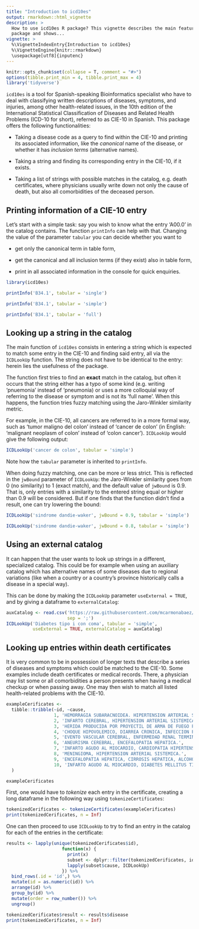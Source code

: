 ```yaml
---
title: "Introduction to icd10es"
output: rmarkdown::html_vignette
description: >
  How to use icd10es R package? This vignette describes the main features of this
  package and shows...
vignette: >
  %\VignetteIndexEntry{Introduction to icd10es}
  %\VignetteEngine{knitr::rmarkdown}
  \usepackage[utf8]{inputenc}
---
```


```r
knitr::opts_chunk$set(collapse = T, comment = "#>")
options(tibble.print_min = 4, tibble.print_max = 4)
library('tidyverse')
```

`icd10es` is a tool for Spanish-speaking Bioinformatics specialist who have to deal with classifying written descriptions of diseases, symptoms, and injuries, among other health-related issues, in the 10th edition of the International Statistical Classification of Diseases and Related Health Problems (ICD-10 for short), referred to as CIE-10 in Spanish. This package offers the following functionalities:

- Taking a disease code as a query to find within the CIE-10 and printing its associated information, like the _canonical_ name of the disease, or whether it has _inclusion terms_ (alternative names).

- Taking a string and finding its corresponding entry in the CIE-10, if it exists. 

- Taking a list of strings with possible matches in the catalog, e.g. death certificates, where physicians usually write down not only the cause of death, but also all comorbidities of the deceased person.

## Printing information of a CIE-10 entry
Let's start with a simple task: say you wish to know what the entry 'A00.0' in the catalog contains. The function `printInfo` can help with that. Changing the value of the parameter `tabular` you can decide whether you want to 

- get only the canonical term in table form, 

- get the canonical and all inclusion terms (if they exist) also in table form, 

- print in all associated information in the console for quick enquiries.

```r
library(icd10es)

printInfo('B34.1', tabular = 'single')

printInfo('B34.1', tabular = 'simple')

printInfo('B34.1', tabular = 'full')

```

## Looking up a string in the catalog

The main function of `icd10es` consists in entering a string which is expected to match some entry in the CIE-10 and finding said entry, all via the `ICDLookUp` function. The string does not have to be identical to the entry: herein lies the usefulness of the package.

The function first tries to find an __exact__ match in the catalog, but often it occurs that the string either has a typo of some kind (e.g. writing 'pnuemonia' instead of 'pneumonia) or uses a more colloquial way of referring to the disease or symptom and is not its 'full name'. When this happens, the function tries fuzzy matching using the Jaro-Winkler similarity metric. 

For example, in the CIE-10, all cancers are referred to in a more formal way, such as 'tumor maligno del colon' instead of 'cancer de colon' (in English: 'malignant neoplasm of colon' instead of 'colon cancer'). `ICDLookUp` would give the following output:

```r
ICDLookUp('cancer de colon', tabular = 'simple')

```
Note how the `tabular` parameter is inherited to `printInfo`.

When doing fuzzy matching, one can be more or less strict. This is reflected in the `jwBound` parameter of `ICDLookUp`: the Jaro-Winkler similarity goes from 0 (no similarity) to 1 (exact match), and the default value of `jwBound` is 0.9. That is, only entries with a similarity to the entered string equal or higher than 0.9 will be considered. But if one finds that the function didn't find a result, one can try lowering the bound:

```r
ICDLookUp('sindrome dandie-waker', jwBound = 0.9, tabular = 'simple')

ICDLookUp('sindrome dandie-waker', jwBound = 0.8, tabular = 'simple')
```

## Using an external catalog

It can happen that the user wants to look up strings in a different, specialized catalog. This could be for example when using an auxiliary catalog which has alternative names of some diseases due to regional variations (like when a country or a country's province historically calls a disease in a special way).

This can be done by making the `ICDLookUp` parameter `useExternal = TRUE`, and by giving a dataframe to `externalCatalog`:

```r
auxCatalog <- read.csv('https://raw.githubusercontent.com/mcarmonabaez/icd10es/master/inst/extdata/inputs/diabetes_subcategories.csv',
                       sep = ';')
ICDLookUp('Diabetes tipo i con coma', tabular = 'simple',
          useExternal = TRUE, externalCatalog = auxCatalog)

```

## Looking up entries within death certificates

It is very common to be in possession of longer texts that describe a series of diseases and symptoms which could be matched to the CIE-10. Some examples include death certificates or medical records. There, a physician may list some or all comorbidities a person presents when having a medical checkup or when passing away. One may then wish to match all listed health-related problems with the CIE-10.

```r
exampleCerificates <-
  tibble::tribble(~id, ~cause,
                  1, 'HEMORRAGIA SUBARACNOIDEA. HIPERTENSION ARTERIAL SISTEMICA. DISLIPIDEMIA.',
                  2, 'INFARTO CEREBRAL, HIPERTENSION ARTERIAL SISTEMICA, TRIGLICERIDEMIA.',
                  3, 'HERIDA PRODUCIDA POR PROYECTIL DE ARMA DE FUEGO PENETRANTE DE TORAX.',
                  4, 'CHOQUE HIPOVOLEMICO, DIARREA CRONICA, INFECCION POR VIRUS DE INMUNODEFICIENCIA HUMANA.',
                  5, 'EVENTO VASCULAR CEREBRAL, ENFERMEDAD RENAL TERMINAL, DIABETES MELLITUS TIPO 2.',
                  6, 'ANEURISMA CEREBRAL, ENCEFALOPATIA HEPATICA.',
                  7, 'INFARTO AGUDO AL MIOCARDIO, CARDIOPATIA HIPERTENSIVA, HIPERTENSION ARTERIAL SISTEMICA',
                  8, 'MENINGIOMA, HIPERTENSION ARTERIAL SISTEMICA.',
                  9, 'ENCEFALOPATIA HEPATICA, CIRROSIS HEPATICA, ALCOHOLISMO CRONICO',
                  10, 'INFARTO AGUDO AL MIOCARDIO, DIABETES MELLITUS TIPO II.'
  )

exampleCerificates
```
First, one would have to _tokenize_ each entry in the certificate, creating a long dataframe in the following way using `tokenizeCertificates`:

```r
tokenizedCerificates <- tokenizeCertificates(exampleCerificates)
print(tokenizedCerificates, n = Inf)

```

One can then proceed to use `ICDLookUp` to try to find an entry in the catalog for each of the entries in the certificate:
```r
results <- lapply(unique(tokenizedCerificates$id),
                     function(x) {
                       print(x)
                       subset <- dplyr::filter(tokenizedCerificates, id == x)
                       lapply(subset$cause, ICDLookUp)
                     }) %>%
  bind_rows(.id = 'id',) %>%
  mutate(id = as.numeric(id)) %>%
  arrange(id) %>%
  group_by(id) %>%
  mutate(order = row_number()) %>%
  ungroup() 
```


```r
tokenizedCerificates$result <- results$disease
print(tokenizedCerificates, n = Inf)
```



